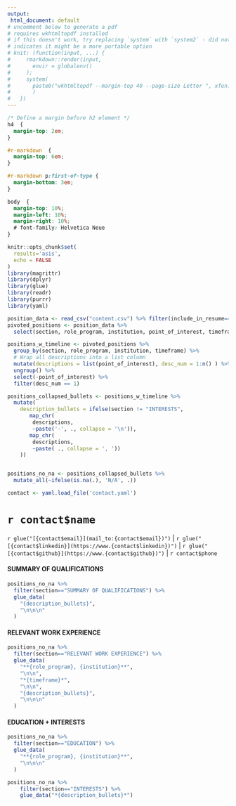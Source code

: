 ```yaml
---
output:
 html_document: default
# uncomment below to generate a pdf
# requires wkhtmltopdf installed
# if this doesn't work, try replacing `system` with `system2` - did not work for me, but documentation
# indicates it might be a more portable option
# knit: (function(input, ...) {
#     rmarkdown::render(input,
#       envir = globalenv()
#     );
#     system(
#       paste0("wkhtmltopdf --margin-top 40 --page-size Letter ", xfun::sans_ext(input),".html ", xfun::sans_ext(input),".pdf")
#       )
#   })
---
```



```css

/* Define a margin before h2 element */
h4  {
  margin-top: 2em;
}

#r-markdown  {
  margin-top: 6em;
}

#r-markdown p:first-of-type {
  margin-bottom: 3em;
}

body  {
  margin-top: 10%;
  margin-left: 10%;
  margin-right: 10%;
  # font-family: Helvetica Neue
}
``` 
```r
knitr::opts_chunk$set(
  results='asis', 
  echo = FALSE
)
library(magrittr)
library(dplyr)
library(glue)
library(readr)
library(purrr)
library(yaml)
```

```r

position_data <- read_csv("content.csv") %>% filter(include_in_resume==TRUE)
pivoted_positions <- position_data %>% 
  select(section, role_program, institution, point_of_interest, timeframe) 

positions_w_timeline <- pivoted_positions %>% 
  group_by(section, role_program, institution, timeframe) %>% 
  # Wrap all descriptions into a list column
  mutate(descriptions = list(point_of_interest), desc_num = 1:n() ) %>% 
  ungroup() %>% 
  select(-point_of_interest) %>% 
  filter(desc_num == 1)

positions_collapsed_bullets <- positions_w_timeline %>% 
  mutate(
    description_bullets = ifelse(section != "INTERESTS", 
       map_chr(
        descriptions, 
        ~paste('-', ., collapse = '\n')),
       map_chr(
        descriptions, 
        ~paste( ., collapse = ', '))
    ))


positions_no_na <- positions_collapsed_bullets %>% 
  mutate_all(~ifelse(is.na(.), 'N/A', .))

```
```r
contact <- yaml.load_file('contact.yaml')

```

# `r contact$name`

`r glue("[{contact$email}](mail_to:{contact$email})")` |  `r glue("[{contact$linkedin}](https://www.{contact$linkedin})")` | `r glue("[{contact$github}](https://www.{contact$github})")` | `r contact$phone`

#### SUMMARY OF QUALIFICATIONS

```r
positions_no_na %>% 
  filter(section=="SUMMARY OF QUALIFICATIONS") %>% 
  glue_data(
    "{description_bullets}",
    "\n\n\n"
  )
```


#### RELEVANT WORK EXPERIENCE

```r

positions_no_na %>% 
  filter(section=="RELEVANT WORK EXPERIENCE") %>% 
  glue_data(
    "**{role_program}, {institution}**",
    "\n\n",
    "*{timeframe}*", 
    "\n\n",
    "{description_bullets}",
    "\n\n\n"
  )
```


#### EDUCATION + INTERESTS

```r
positions_no_na %>% 
  filter(section=="EDUCATION") %>% 
  glue_data(
    "**{role_program}, {institution}**",
    "\n\n\n"
  )

positions_no_na %>% 
    filter(section=="INTERESTS") %>% 
    glue_data("*{description_bullets}*")
```

